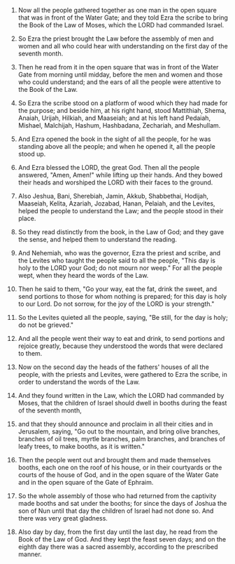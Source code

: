 
1. Now all the people gathered together as one man in the open square that was in front of the Water Gate; and they told Ezra the scribe to bring the Book of the Law of Moses, which the LORD had commanded Israel.

2. So Ezra the priest brought the Law before the assembly of men and women and all who could hear with understanding on the first day of the seventh month.

3. Then he read from it in the open square that was in front of the Water Gate from morning until midday, before the men and women and those who could understand; and the ears of all the people were attentive to the Book of the Law.

4. So Ezra the scribe stood on a platform of wood which they had made for the purpose; and beside him, at his right hand, stood Mattithiah, Shema, Anaiah, Urijah, Hilkiah, and Maaseiah; and at his left hand Pedaiah, Mishael, Malchijah, Hashum, Hashbadana, Zechariah, and Meshullam.

5. And Ezra opened the book in the sight of all the people, for he was standing above all the people; and when he opened it, all the people stood up.

6. And Ezra blessed the LORD, the great God. Then all the people answered, "Amen, Amen!" while lifting up their hands. And they bowed their heads and worshiped the LORD with their faces to the ground.

7. Also Jeshua, Bani, Sherebiah, Jamin, Akkub, Shabbethai, Hodijah, Maaseiah, Kelita, Azariah, Jozabad, Hanan, Pelaiah, and the Levites, helped the people to understand the Law; and the people stood in their place.

8. So they read distinctly from the book, in the Law of God; and they gave the sense, and helped them to understand the reading.

9. And Nehemiah, who was the governor, Ezra the priest and scribe, and the Levites who taught the people said to all the people, "This day is holy to the LORD your God; do not mourn nor weep." For all the people wept, when they heard the words of the Law.

10. Then he said to them, "Go your way, eat the fat, drink the sweet, and send portions to those for whom nothing is prepared; for this day is holy to our Lord. Do not sorrow, for the joy of the LORD is your strength."

11. So the Levites quieted all the people, saying, "Be still, for the day is holy; do not be grieved."

12. And all the people went their way to eat and drink, to send portions and rejoice greatly, because they understood the words that were declared to them.

13. Now on the second day the heads of the fathers' houses of all the people, with the priests and Levites, were gathered to Ezra the scribe, in order to understand the words of the Law.

14. And they found written in the Law, which the LORD had commanded by Moses, that the children of Israel should dwell in booths during the feast of the seventh month,

15. and that they should announce and proclaim in all their cities and in Jerusalem, saying, "Go out to the mountain, and bring olive branches, branches of oil trees, myrtle branches, palm branches, and branches of leafy trees, to make booths, as it is written."

16. Then the people went out and brought them and made themselves booths, each one on the roof of his house, or in their courtyards or the courts of the house of God, and in the open square of the Water Gate and in the open square of the Gate of Ephraim.

17. So the whole assembly of those who had returned from the captivity made booths and sat under the booths; for since the days of Joshua the son of Nun until that day the children of Israel had not done so. And there was very great gladness.

18. Also day by day, from the first day until the last day, he read from the Book of the Law of God. And they kept the feast seven days; and on the eighth day there was a sacred assembly, according to the prescribed manner.


